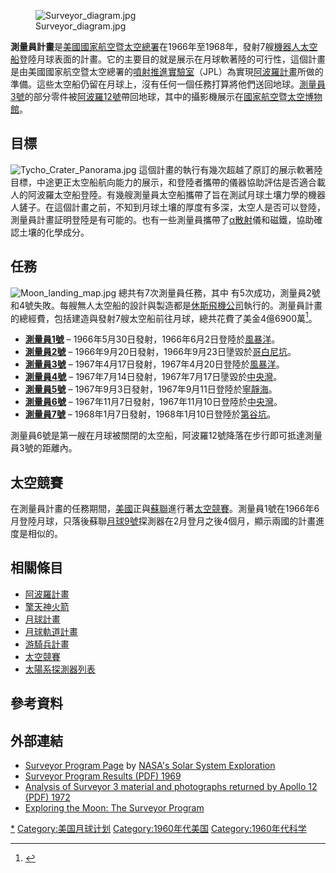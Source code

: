 {{NoteTA
|G1=Astronomy
|T=zh-hans:勘测者计划; zh-hant:測量員計畫;
|1=zh-hans:勘测者; zh-hant:測量員;
}}

[[Image:Surveyor_diagram.jpg|right]]

'''測量員計畫'''是[[美國國家航空暨太空總署|美國國家航空暨太空總署]]在1966年至1968年，發射7艘[[機器人太空船|機器人太空船]]登陸月球表面的計畫。它的主要目的就是展示在月球軟著陸的可行性，這個計畫是由美國國家航空暨太空總署的[[噴射推進實驗室|噴射推進實驗室]]（JPL）為實現[[阿波羅計畫|阿波羅計畫]]所做的準備。這些太空船仍留在月球上，沒有任何一個任務打算將他們送回地球。[[測量員3號|測量員3號]]的部分零件被[[阿波羅12號|阿波羅12號]]帶回地球，其中的攝影機展示在[[國家航空暨太空博物館|國家航空暨太空博物館]]。

== 目標 ==
[[Image:Tycho_Crater_Panorama.jpg|thumb]]
這個計畫的執行有幾次超越了原訂的展示軟著陸目標，中途更正太空船航向能力的展示，和登陸者攜帶的儀器協助評估是否適合載人的阿波羅太空船登陸。有幾艘測量員太空船攜帶了旨在測試月球土壤力學的機器人鏟子。在這個計畫之前，不知到月球土壤的厚度有多深，太空人是否可以登陸，測量員計畫証明登陸是有可能的。也有一些測量員攜帶了[[α粒子散射儀|α散射]]儀和磁鐵，協助確認土壤的化學成分。

== 任務 ==
[[Image:Moon_landing_map.jpg|thumb]]
總共有7次測量員任務，其中 有5次成功，測量員2號和4號失敗。每艘無人太空船的設計與製造都是[[休斯飛機公司|休斯飛機公司]]執行的。測量員計畫的總經費，包括建造與發射7艘太空船前往月球，總共花費了美金4億6900萬<ref>{{Cite web |url=http://nssdc.gsfc.nasa.gov/nmc/spacecraftDisplay.do?id=1966-045A |title=存档副本 |accessdate=2009-08-03 |archive-date=2015-05-31 |archive-url=https://www.webcitation.org/6YwnspZD0?url=http://nssdc.gsfc.nasa.gov/nmc/spacecraftDisplay.do?id=1966-045A |dead-url=no }}</ref>。 

*'''[[測量員1號|測量員1號]]''' – 1966年5月30日發射，1966年6月2日登陸於[[風暴洋|風暴洋]]。
*'''[[測量員2號|測量員2號]]''' – 1966年9月20日發射，1966年9月23日墬毀於[[哥白尼坑|哥白尼坑]]。
*'''[[測量員3號|測量員3號]]''' – 1967年4月17日發射，1967年4月20日登陸於[[風暴洋|風暴洋]]。
*'''[[測量員4號|測量員4號]]''' – 1967年7月14日發射，1967年7月17日墬毀於[[中央灣|中央灣]]。
*'''[[測量員5號|測量員5號]]''' – 1967年9月3日發射，1967年9月11日登陸於[[寧靜海|寧靜海]]。
*'''[[測量員6號|測量員6號]]''' – 1967年11月7日發射，1967年11月10日登陸於[[中央灣|中央灣]]。
*'''[[測量員7號|測量員7號]]''' – 1968年1月7日發射，1968年1月10日登陸於[[第谷坑|第谷坑]]。

測量員6號是第一艘在月球被關閉的太空船，阿波羅12號降落在步行即可抵達測量員3號的距離內。

==  太空競賽 ==
在測量員計畫的任務期間，[[美國|美國]]正與[[蘇聯|蘇聯]]進行著[[太空競賽|太空競賽]]。測量員1號在1966年6月登陸月球，只落後蘇聯[[月球9號|月球9號]]探測器在2月登月之後4個月，顯示兩國的計畫進度是相似的。

== 相關條目 ==
{{Portal box|月球|航天}}
*[[阿波羅計畫|阿波羅計畫]]
*[[擎天神系列運載火箭|擎天神火箭]]
*[[月球計畫|月球計畫]]
*[[月球軌道計畫|月球軌道計畫]]
*[[游騎兵計畫|游騎兵計畫]]
*[[太空競賽|太空競賽]]
*[[太陽系探測器列表|太陽系探測器列表]]

== 參考資料 ==
{{reflist}}

== 外部連結 ==
*[https://web.archive.org/web/20151203165823/http://solarsystem.nasa.gov/missions/profile.cfm?MCode=Surveyor Surveyor Program Page] by [http://solarsystem.nasa.gov NASA's Solar System Exploration]
*[http://ntrs.nasa.gov/archive/nasa/casi.ntrs.nasa.gov/19690027073_1969027073.pdf Surveyor Program Results (PDF) 1969] {{Wayback|url=http://ntrs.nasa.gov/archive/nasa/casi.ntrs.nasa.gov/19690027073_1969027073.pdf |date=20131224133303 }}
*[http://ntrs.nasa.gov/archive/nasa/casi.ntrs.nasa.gov/19720019081_1972019081.pdf Analysis of Surveyor 3 material and photographs returned by Apollo 12 (PDF) 1972] {{Wayback|url=http://ntrs.nasa.gov/archive/nasa/casi.ntrs.nasa.gov/19720019081_1972019081.pdf |date=20210417182107 }}
*[http://www.lpi.usra.edu/expmoon/surveyor/surveyor.html Exploring the Moon: The Surveyor Program] {{Wayback|url=http://www.lpi.usra.edu/expmoon/surveyor/surveyor.html |date=20120115044217 }}

{{月球任務}}
{{測量員計畫}}
{{美国航空航天局太空计划}}

[[Category:測量員計畫|*]]
[[Category:美国月球计划|Category:美国月球计划]]
[[Category:1960年代美国|Category:1960年代美国]]
[[Category:1960年代科学|Category:1960年代科学]]